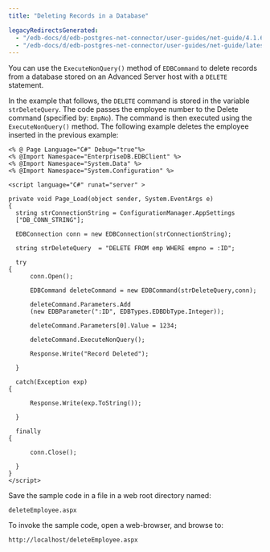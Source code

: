 ```yaml
---
title: "Deleting Records in a Database"

legacyRedirectsGenerated:
  - "/edb-docs/d/edb-postgres-net-connector/user-guides/net-guide/4.1.6.1/deleting_records_in_a_database.html"
  - "/edb-docs/d/edb-postgres-net-connector/user-guides/net-guide/latest/deleting_records_in_a_database.html"
---
```


<div id="deleting_records_in_a_database" class="registered_link"></div>

You can use the `ExecuteNonQuery()` method of `EDBCommand` to delete records from a database stored on an Advanced Server host with a `DELETE` statement.

In the example that follows, the `DELETE` command is stored in the variable `strDeleteQuery`. The code passes the employee number to the Delete command (specified by: `EmpNo`). The command is then executed using the `ExecuteNonQuery()` method. The following example deletes the employee inserted in the previous example:

```text
<% @ Page Language="C#" Debug="true"%>
<% @Import Namespace="EnterpriseDB.EDBClient" %>
<% @Import Namespace="System.Data" %>
<% @Import Namespace="System.Configuration" %>

<script language="C#" runat="server" >

private void Page_Load(object sender, System.EventArgs e)
{
  string strConnectionString = ConfigurationManager.AppSettings
  ["DB_CONN_STRING"];

  EDBConnection conn = new EDBConnection(strConnectionString);

  string strDeleteQuery  = "DELETE FROM emp WHERE empno = :ID";

  try
{
      conn.Open();

      EDBCommand deleteCommand = new EDBCommand(strDeleteQuery,conn);

      deleteCommand.Parameters.Add
      (new EDBParameter(":ID", EDBTypes.EDBDbType.Integer));

      deleteCommand.Parameters[0].Value = 1234;

      deleteCommand.ExecuteNonQuery();

      Response.Write("Record Deleted");

  }

  catch(Exception exp)
{

      Response.Write(exp.ToString());

  }

  finally
{

      conn.Close();

  }
}
</script>
```

Save the sample code in a file in a web root directory named:

 `deleteEmployee.aspx`

To invoke the sample code, open a web-browser, and browse to:

 `http://localhost/deleteEmployee.aspx`
